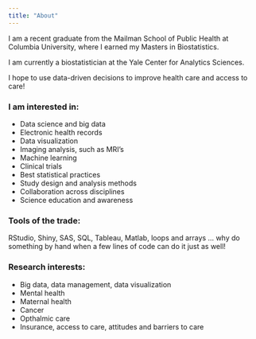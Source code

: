 ```yaml
---
title: "About"
---
```


I am a recent graduate from the Mailman School of Public Health at Columbia University, where I earned my Masters in Biostatistics.

I am currently a biostatistician at the Yale Center for Analytics Sciences.

I hope to use data-driven decisions to improve health care and access to care!

### I am interested in: 
- Data science and big data
- Electronic health records
- Data visualization
- Imaging analysis, such as MRI's
- Machine learning
- Clinical trials
- Best statistical practices
- Study design and analysis methods
- Collaboration across disciplines
- Science education and awareness

### Tools of the trade: 

RStudio, Shiny, SAS, SQL, Tableau, Matlab, loops and arrays ... why do something by hand when a few lines of code can do it just as well!

### Research interests:
- Big data, data management, data visualization
- Mental health
- Maternal health
- Cancer
- Opthalmic care
- Insurance, access to care, attitudes and barriers to care